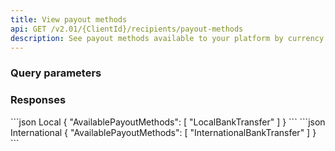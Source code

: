 ```yaml
---
title: View payout methods
api: GET /v2.01/{ClientId}/recipients/payout-methods
description: See payout methods available to your platform by currency and country
---
```






### Query parameters

<Currency1/>
<Country/>

### Responses

<AccordionGroup>
<Accordion title="200" defaultOpen>
<AvailablePayoutMethodsResponse/>
</Accordion>
</AccordionGroup>

<ResponseExample>
```json Local
{
    "AvailablePayoutMethods": [
        "LocalBankTransfer"
    ]
}
```
```json International
{
    "AvailablePayoutMethods": [
        "InternationalBankTransfer"
    ]
}
```
</ResponseExample>

<RequestExample>
<RestGetNoBody />
</RequestExample>